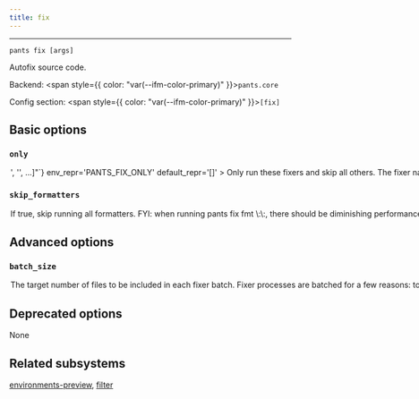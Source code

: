 ```yaml
---
title: fix
---
```



---

```
pants fix [args]
```

Autofix source code.

Backend: <span style={{ color: "var(--ifm-color-primary)" }}>`pants.core`</span>

Config section: <span style={{ color: "var(--ifm-color-primary)" }}>`[fix]`</span>

## Basic options

<span className={styles.options}>

### `only`

<Option
  cli_repr={`--fix-only="['<str>', '<str>', ...]"`}
  env_repr='PANTS_FIX_ONLY'
  default_repr='[]'
>
  

Only run these fixers and skip all others.

The fixer names are outputted at the final summary of running this goal, e.g. `autoflake` and `pyupgrade`. You can also run `fix --only=fake` to get a list of all activated fixers.

You can repeat this option, e.g. `fix --only=autoflake --only=pyupgrade` or `fix --only=['autoflake', 'pyupgrade']`.

</Option>


### `skip_formatters`

<Option
  cli_repr='--[no-]fix-skip-formatters'
  env_repr='PANTS_FIX_SKIP_FORMATTERS'
  default_repr='False'
>
  

If true, skip running all formatters.

FYI\: when running `pants fix fmt \:\:`, there should be diminishing performance benefit to using this flag. Pants attempts to reuse the results from `fmt` when running `fix` where possible.

</Option>


## Advanced options

### `batch_size`

<Option
  cli_repr='--fix-batch-size=<int>'
  env_repr='PANTS_FIX_BATCH_SIZE'
  default_repr='128'
>
  

The target number of files to be included in each fixer batch.

Fixer processes are batched for a few reasons\:

1. to avoid OS argument length limits (in processes which don't support argument files)
2. to support more stable cache keys than would be possible if all files were operated on in a single batch.
3. to allow for parallelism in fixer processes which don't have internal parallelism, or -- if they do support internal parallelism -- to improve scheduling behavior when multiple processes are competing for cores and so internal parallelism cannot be used perfectly.

In order to improve cache hit rates (see 2.), batches are created at stable boundaries, and so this value is only a "target" batch size (rather than an exact value).

</Option>


## Deprecated options

None

## Related subsystems

[environments-preview](reference-environments-preview), [filter](reference-filter)

</span>